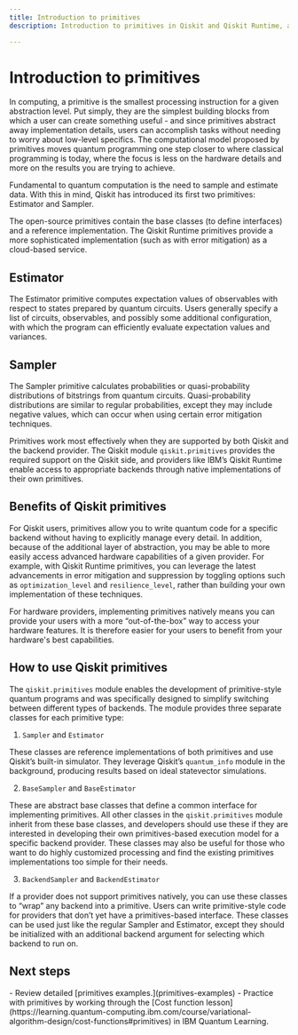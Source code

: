 ```yaml
---
title: Introduction to primitives
description: Introduction to primitives in Qiskit and Qiskit Runtime, and an explanation of available primitives

---
```


# Introduction to primitives

In computing, a primitive is the smallest processing instruction for a given abstraction level. Put simply, they are the simplest building blocks from which a user can create something useful - and since primitives abstract away implementation details, users can accomplish tasks without needing to worry about low-level specifics.  The computational model proposed by primitives moves quantum programming one step closer to where classical programming is today, where the focus is less on the hardware details and more on the results you are trying to achieve. 

Fundamental to quantum computation is the need to sample and estimate data. With this in mind, Qiskit has introduced its first two primitives: Estimator and Sampler.


<Admonition type="note" title="What is the difference between the open-source and Qiskit Runtime primitives?">

  The open-source primitives contain the base classes (to define interfaces) and a reference implementation. The Qiskit Runtime primitives provide a more sophisticated implementation (such as with error mitigation) as a cloud-based service.

</Admonition>

## Estimator

The Estimator primitive computes expectation values of observables with respect to states prepared by quantum circuits. Users generally specify a list of circuits, observables, and possibly some additional configuration, with which the program can efficiently evaluate expectation values and variances.

## Sampler 

The Sampler primitive calculates probabilities or quasi-probability distributions of bitstrings from quantum circuits. Quasi-probability distributions are similar to regular probabilities, except they may include negative values, which can occur when using certain error mitigation techniques.

Primitives work most effectively when they are supported by both Qiskit and the backend provider. The Qiskit module `qiskit.primitives` provides the required support on the Qiskit side, and providers like IBM’s Qiskit Runtime enable access to appropriate backends through native implementations of their own primitives.

## Benefits of Qiskit primitives

For Qiskit users, primitives allow you to write quantum code for a specific backend without having to explicitly manage every detail. In addition, because of the additional layer of abstraction, you may be able to more easily access advanced hardware capabilities of a given provider. For example, with Qiskit Runtime primitives, you can leverage the latest advancements in error mitigation and suppression by toggling options such as `optimization_level` and `resilience_level`, rather than building your own implementation of these techniques.

For hardware providers, implementing primitives natively means you can provide your users with a more “out-of-the-box” way to access your hardware features. It is therefore easier for your users to benefit from your hardware's best capabilities.

## How to use Qiskit primitives

The `qiskit.primitives` module enables the development of primitive-style quantum programs and was specifically designed to simplify switching between different types of backends. The module provides three separate classes for each primitive type: 

1. `Sampler` and `Estimator`

These classes are reference implementations of both primitives and use Qiskit’s built-in simulator. They leverage Qiskit’s `quantum_info` module in the background, producing results based on ideal statevector simulations.

2. `BaseSampler` and `BaseEstimator`

These are abstract base classes that define a common interface for implementing primitives. All other classes in the `qiskit.primitives` module inherit from these base classes, and developers should use these if they are interested in developing their own primitives-based execution model for a specific backend provider. These classes may also be useful for those who want to do highly customized processing and find the existing primitives implementations too simple for their needs.

3. `BackendSampler` and `BackendEstimator`

If a provider does not support primitives natively, you can use these classes to “wrap” any backend into a primitive. Users can write primitive-style code for providers that don’t yet have a primitives-based interface. These classes can be used just like the regular Sampler and Estimator, except they should be initialized with an additional backend argument for selecting which backend to run on.

## Next steps

<Admonition type="tip" title="Recommendations">
    - Review detailed [primitives examples.](primitives-examples)
    - Practice with primitives by working through the [Cost function lesson](https://learning.quantum-computing.ibm.com/course/variational-algorithm-design/cost-functions#primitives) in IBM Quantum Learning.
</Admonition>